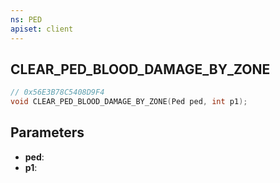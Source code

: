 ```yaml
---
ns: PED
apiset: client
---
```

## CLEAR_PED_BLOOD_DAMAGE_BY_ZONE

```c
// 0x56E3B78C5408D9F4
void CLEAR_PED_BLOOD_DAMAGE_BY_ZONE(Ped ped, int p1);
```


## Parameters
* **ped**:
* **p1**:
